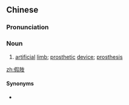 ==Chinese==
{{zh-forms}}

===Pronunciation===
{{zh-pron
|m=jiǎzhī
|c=gaa2 zi1
|mn=ká-ki
|cat=n
}}

===Noun===
{{zh-noun}}

# [[artificial]] [[limb]]; [[prosthetic]] [[device]]; [[prosthesis]]

[[zh:假肢]]

====Synonyms====
* {{zh-l|義肢}}
